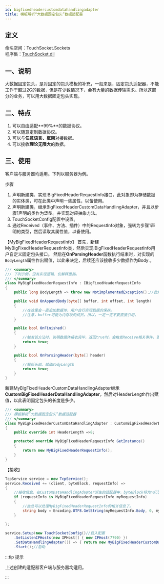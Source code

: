 ```yaml
---
id: bigfixedheadercustomdatahandlingadapter
title: 模板解析“大数据固定包头”数据适配器
---
```


## 定义

命名空间：TouchSocket.Sockets <br/>
程序集：[TouchSocket.dll](https://www.nuget.org/packages/TouchSocket)

## 一、说明

大数据固定包头，是对固定的包头模板的补充，一般来是，固定包头适配器，不能工作于超过2G的数据，但是在少数情况下，会有大量的数据传输需求。所以这部分的业务，可以用大数据固定包头实现。


## 二、特点

1. 可以自由适配**99%**的数据协议。
2. 可以随意定制数据协议。
3. 可以与**任意语言、框架**对接数据。
4. 可以接收**理论无限大**的数据。


## 三、使用

客户端与服务器均适用。下列以服务器为例。

步骤

1. 声明新建类，实现IBigFixedHeaderRequestInfo接口，此对象即为存储数据的实体类，可在此类中声明一些属性，以备使用。
2. 声明新建类，继承BigFixedHeaderCustomDataHandlingAdapter，并且以步骤1声明的类作为泛型。并实现对应抽象方法。
3. TouchSocketConfig配置中设置。
4. 通过Received（事件、方法、插件）中的RequestInfo对象，强转为步骤1声明的类型，然后读取其属性值，以备使用。

【MyBigFixedHeaderRequestInfo】
首先，新建MyBigFixedHeaderRequestInfo类，然后实现IBigFixedHeaderRequestInfo用户自定义固定包头接口。
然后在**OnParsingHeader**函数执行结束时，对实现的`BodyLength`属性作出赋值，以此来决定，后续还应该接收多少数据作为Body 。

```csharp
/// <summary>
/// 下列示例，没有实现逻辑，仅解释思路。
/// </summary>
class MyBigFixedHeaderRequestInfo : IBigFixedHeaderRequestInfo
{
    public long BodyLength => throw new NotImplementedException();//此处请使用字段实现。

    public void OnAppendBody(byte[] buffer, int offset, int length)
    {
        //在这里会一直追加数据体，用户自行实现数据的保存。
        //注意，buffer可能为内存块的成员，所以，一定一定不要直接引用。
    }

    public bool OnFinished()
    {
        //触发该方法时，说明数据体接收完毕，返回true时，会触发Receive相关事件，否则不会。
        return true;
    }

    public bool OnParsingHeader(byte[] header)
    {
        //解析头部。赋值BodyLength
        return true;
    }
}

```

新建MyBigFixedHeaderCustomDataHandlingAdapter继承**CustomBigFixedHeaderDataHandlingAdapter**，然后对HeaderLength作出赋值，以此表明固定包头的长度是多少。

```csharp
/// <summary>
/// 模板解析“大数据固定包头”数据适配器
/// </summary>
class MyBigFixedHeaderCustomDataHandlingAdapter : CustomBigFixedHeaderDataHandlingAdapter<MyBigFixedHeaderRequestInfo>
{
    public override int HeaderLength =>8;

    protected override MyBigFixedHeaderRequestInfo GetInstance()
    {
        return new MyBigFixedHeaderRequestInfo();
    }
}
```

【接收】

```csharp
TcpService service = new TcpService();
service.Received += (client, byteBlock, requestInfo) =>
{
    //接收信息，在CustomDataHandlingAdapter派生的适配器中，byteBlock将为null，requestInfo将为适配器定义的泛型
    if (requestInfo is MyBigFixedHeaderRequestInfo myRequestInfo)
    {
        //此处可以处理MyBigFixedHeaderRequestInfo的相关信息了。
        string body = Encoding.UTF8.GetString(myRequestInfo.Body, 0, myRequestInfo.Body.Length);
    }
  
};

service.Setup(new TouchSocketConfig()//载入配置     
    .SetListenIPHosts(new IPHost[] { new IPHost(7790) })
    .SetDataHandlingAdapter(() => { return new MyBigFixedHeaderCustomDataHandlingAdapter(); }))//配置适配器
    .Start();//启动
```


:::tip 提示

上述创建的适配器客户端与服务器均适用。

:::  